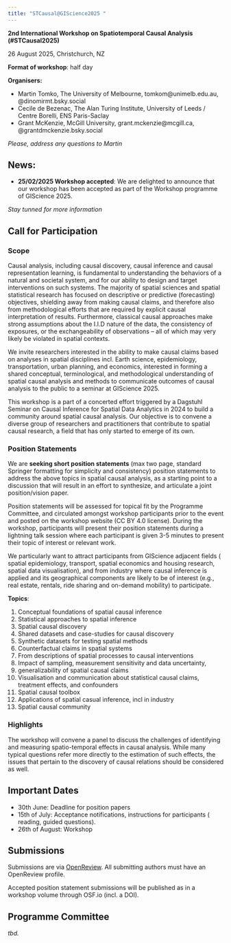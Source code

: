 ```yaml
---
title: "STCausal@GIScience2025 "
---
```


**2nd International Workshop on Spatiotemporal Causal Analysis (#STCausal2025)** 

26 August 2025, Christchurch, NZ

**Format of workshop**: half day

**Organisers:**

-	Martin Tomko, The University of Melbourne, tomkom@unimelb.edu.au, @dinomirmt.bsky.social
-	Cecile de Bezenac, The Alan Turing Institute, University of Leeds / Centre Borelli, ENS Paris-Saclay
-	Grant McKenzie, McGill University, grant.mckenzie@mcgill.ca, @grantdmckenzie.bsky.social

*Please, address any questions to Martin*

## News: 

- **25/02/2025 Workshop accepted**: We are delighted to announce that our workshop has been accepted as part of the Workshop programme of GIScience 2025.

*Stay tunned for more information*

## Call for Participation

### Scope

Causal analysis, including causal discovery, causal inference and causal representation learning, is fundamental to understanding the behaviors of a natural and societal system, and for our ability to design and target interventions on such systems. The majority of spatial sciences and spatial statistical research has focused on descriptive or predictive (forecasting) objectives, shielding away from making causal claims, and therefore also from methodological efforts that are required by explicit causal interpretation of results. Furthermore, classical causal approaches make strong assumptions about the I.I.D nature of the data, the consistency of exposures, or the exchangeability of observations – all of which may very likely be violated in spatial contexts.

We invite researchers interested in the ability to make causal claims based on analyses in spatial disciplines incl. Earth science, epidemiology, transportation, urban planning, and economics, interested in forming a shared conceptual, terminological, and methodological understanding of spatial causal analysis and methods to communicate outcomes of causal analysis to the public to a seminar at GIScience 2025.

This workshop is a part of a concerted effort triggered by a Dagstuhl Seminar on Causal Inference for Spatial Data Analytics in 2024 to build a community around spatial causal analysis. Our objective is to convene a diverse group of researchers and practitioners that contribute to spatial causal research, a field that has only started to emerge of its own. 

### Position Statements

We are **seeking short position statements** (max two page, standard Springer formatting for simplicity and consistency) position  statements to address the above topics in spatial causal analysis, as a starting point to a discussion that will result in an effort to synthesize, and articulate a joint position/vision paper.

Position statements will be assessed for topical fit by the Programme Committee, and circulated amongst workshop participants prior to the event and posted on the workshop website (CC BY 4.0 license).  During the workshop, participants will present their position statements during a lightning talk session where each participant is given 3-5 minutes to present their topic of interest or relevant work.

We particularly want to attract  participants from GIScience adjacent fields ( spatial epidemiology, transport, spatial economics and housing research, spatial data visualisation), and from industry where causal inference is applied and its geographical components are likely to be of interest (e.g., real estate, rentals, ride sharing and on-demand mobility) to participate.

**Topics**:

1.	Conceptual foundations of spatial causal inference
2.	Statistical approaches to spatial inference
3.	Spatial causal discovery
4.	Shared datasets and case-studies for causal discovery
5.	Synthetic datasets for testing spatial methods
6.	Counterfactual claims in spatial systems
7.	From descriptions of spatial processes to causal interventions
8.	Impact of sampling, measurement sensitivity and data uncertainty, 
9.	generalizability of spatial causal claims
10.	Visualisation and communication about statistical causal claims, treatment effects, and confounders
11.	Spatial causal toolbox
12.	Applications of spatial casual inference, incl in industry
13.	Spatial causal community

### Highlights

The workshop will convene a panel to discuss the challenges of identifying and measuring spatio-temporal effects in causal analysis. While many typical questions refer more directly to the estimation of such effects, the issues that pertain to the discovery of causal relations should be considered as well.

## Important Dates

-	30th June: Deadline for position papers
-	15th of July: Acceptance notifications, instructions for participants ( reading, guided questions).
-	26th of August: Workshop

## Submissions

Submissions are via [OpenReview](https://openreview.net/group?id=giscience.org/GIScience/2025/Workshop/STCausal). All submitting authors must have an OpenReview profile.

Accepted position statement submissions will be published as in a workshop volume through OSF.io (incl. a DOI).

## Programme Committee

*tbd.*
